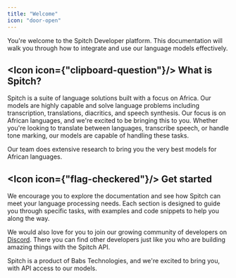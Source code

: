 ```yaml
---
title: "Welcome"
icon: "door-open"
---
```


You're welcome to the Spitch Developer platform. This documentation will walk you through how to integrate and use our language models effectively.

## <Icon icon={"clipboard-question"}/> What is Spitch?

Spitch is a suite of language solutions built with a focus on Africa. Our models are highly capable and solve language problems including transcription, translations, diacritics, and speech synthesis. Our focus is on African languages, and we're excited to be bringing this to you. Whether you're looking to translate between languages, transcribe speech, or handle tone marking, our models are capable of handling these tasks.

Our team does extensive research to bring you the very best models for African languages.

## <Icon icon={"flag-checkered"}/> Get started
We encourage you to explore the documentation and see how Spitch can meet your language processing needs. Each section is designed to guide you through specific tasks, with examples and code snippets to help you along the way.

We would also love for you to join our growing community of developers on [Discord](https://discord.gg/pJWneuGu). There you can find other developers just like you who are building amazing things with the Spitch API.

Spitch is a product of Babs Technologies, and we're excited to bring you, with API access to our models.

